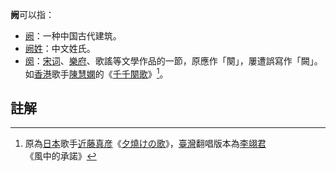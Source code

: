 '''阙'''可以指：

* [[阙|阙]]：一种中国古代建筑。
* [[阙姓|阙姓]]：中文姓氏。
* [[阕|阕]]：[[宋词|宋词]]、[[樂府|樂府]]、歌謠等文學作品的一節，原應作「闋」，屢遭誤寫作「闕」。如[[香港|香港]]歌手[[陳慧嫻|陳慧嫻]]的《[[千千闋歌|千千闋歌]]》<ref>原為[[日本|日本]]歌手[[近藤真彦|近藤真彦]]《[[夕陽之歌_(近藤真彥單曲)|夕燒けの歌]]》，[[臺灣|臺灣]]翻唱版本為[[李翊君|李翊君]]《風中的承諾》</ref>。

==註解==
<references/>

{{disambig|Cat=一字消歧義}}